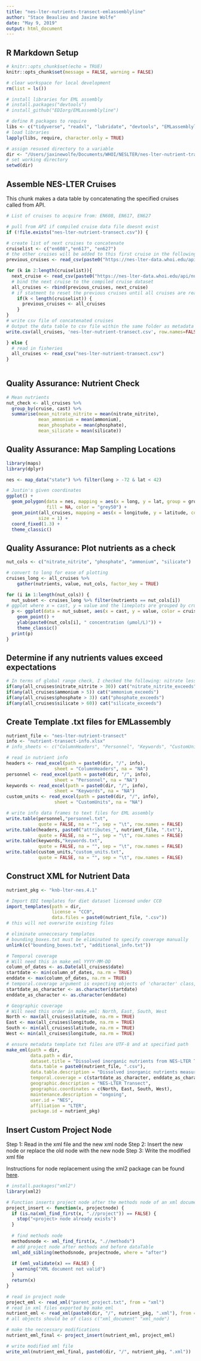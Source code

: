 ```yaml
---
title: "nes-lter-nutrients-transect-emlassemblyline"
author: "Stace Beaulieu and Jaxine Wolfe"
date: "May 9, 2019"
output: html_document
---
```


## R Markdown Setup

```r
# knitr::opts_chunk$set(echo = TRUE)
knitr::opts_chunk$set(message = FALSE, warning = FALSE)

# clear workspace for local development
rm(list = ls())

# install libraries for EML assembly
# install.packages("devtools")
# install_github("EDIorg/EMLassemblyline")

# define R packages to require
libs <- c("tidyverse", "readxl", "lubridate", "devtools", "EMLassemblyline", "EML")
# load libraries
lapply(libs, require, character.only = TRUE)

# assign resused directory to a variable
dir <- "/Users/jaxinewolfe/Documents/WHOI/NESLTER/nes-lter-nutrient-transect/"
# set working directory
setwd(dir)

```

## Assemble NES-LTER Cruises 

This chunk makes a data table by concatenating the specified cruises called from API.

```r
# List of cruises to acquire from: EN608, EN617, EN627

# pull from API if compiled cruise data file doesnt exist
if (!file.exists("nes-lter-nutrient-transect.csv")) {

# create list of next cruises to concatenate
cruiselist <- c("en608","en617", "en627")
# the other cruises will be added to this first cruise in the following for loop
previous_cruises <- read_csv(paste0("https://nes-lter-data.whoi.edu/api/nut/", cruiselist[1], ".csv"))

for (k in 2:length(cruiselist)){
  next_cruise <- read_csv(paste0("https://nes-lter-data.whoi.edu/api/nut/", cruiselist[k], ".csv"))
  # bind the next cruise to the compiled cruise dataset
  all_cruises <- rbind(previous_cruises, next_cruise)
  # if statment to reset the previous cruises until all cruises are read in
    if(k < length(cruiselist)) {
      previous_cruises <- all_cruises
    }
}
# write csv file of concatenated cruises
# Output the data table to csv file within the same folder as metadata files
write.csv(all_cruises, 'nes-lter-nutrient-transect.csv', row.names=FALSE)

} else {
  # read in fisheries
  all_cruises <- read_csv("nes-lter-nutrient-transect.csv")
}
  
```

## Quality Assurance: Nutrient Check
```r

# Mean nutrients
nut_check <- all_cruises %>% 
  group_by(cruise, cast) %>%
  summarise(mean_nitrate_nitrite = mean(nitrate_nitrite),
            mean_ammonium = mean(ammonium),
            mean_phosphate = mean(phosphate),
            mean_silicate = mean(silicate))

```

## Quality Assurance: Map Sampling Locations

```r
library(maps)
library(dplyr)

nes <- map_data("state") %>% filter(long > -72 & lat < 42)

# Justin's given coordinates
ggplot() +
  geom_polygon(data = nes, mapping = aes(x = long, y = lat, group = group),
               fill = NA, color = "grey50") +
  geom_point(all_cruises, mapping = aes(x = longitude, y = latitude, color = cruise),
            size = 1) + 
  coord_fixed(1.3) +
  theme_classic()

```


## Quality Assurance: Plot nutrients as a check

```r

nut_cols <- c("nitrate_nitrite", "phosphate", "ammonium", "silicate")

# convert to long for ease of plotting
cruises_long <- all_cruises %>%
    gather(nutrients, value, nut_cols, factor_key = TRUE)

for (i in 1:length(nut_cols)) {
  nut_subset <- cruises_long %>% filter(nutrients == nut_cols[i])
# ggplot where x = cast, y = value and the lineplots are grouped by cruise
  p <- ggplot(data = nut_subset, aes(x = cast, y = value, color = cruise)) +
    geom_point() +
    ylab(paste0(nut_cols[i], " concentration (µmol/L)")) +
    theme_classic()
  print(p)
}

```

## Determine if any nutrients values exceed expectations

```r
# In terms of global range check, I checked the following: nitrate less than 30 umol/l and ammonium less than 5 umol/l (based on Rees et al. 2006 https://doi.org/10.1016/j.dsr2.2006.05.008), phosphate less than 3 (I can't find a good reference quickly but this appears to be upper for Atlantic), silicate less than 60 (Elements of Physical Oceanography chapter on marine silica cycle, for deep Atlantic, this is probably too high). AR24B cast 4 has anomalously high ammonium, with samples 241, 242, and 243 higher than the global range check. Anything special about this cast, or these samples in particular?
if(any(all_cruises$nitrate_nitrite > 30)) cat("nitrate_nitrite_exceeds") 
if(any(all_cruises$ammonium > 5)) cat("ammonium_exceeds")
if(any(all_cruises$phosphate > 3)) cat("phosphate_exceeds")
if(any(all_cruises$silicate > 60)) cat("silicate_exceeds")

```

## Create Template .txt files for EMLassembly

```r

nutrient_file <- "nes-lter-nutrient-transect"
info <- "nutrient-transect-info.xlsx"
# info_sheets <- c("ColumnHeaders", "Personnel", "Keywords", "CustomUnits")

# read in nutrient info
headers <- read_excel(path = paste0(dir, "/", info), 
                  sheet = "ColumnHeaders", na = "NA")
personnel <- read_excel(path = paste0(dir, "/", info), 
                  sheet = "Personnel", na = "NA")
keywords <- read_excel(path = paste0(dir, "/", info), 
                  sheet = "Keywords", na = "NA")
custom_units <- read_excel(path = paste0(dir, "/", info), 
                  sheet = "CustomUnits", na = "NA")

# write info data frames to text files for EML assembly
write.table(personnel,"personnel.txt", 
            quote = FALSE, na = "", sep = "\t", row.names = FALSE)
write.table(headers, paste0("attributes_", nutrient_file, ".txt"), 
            quote = FALSE, na = "", sep = "\t", row.names = FALSE)
write.table(keywords,"keywords.txt", 
            quote = FALSE, na = "", sep = "\t", row.names = FALSE)
write.table(custom_units,"custom_units.txt", 
            quote = FALSE, na = "", sep = "\t", row.names = FALSE)

```


## Construct XML for Nutrient Data

```r

nutrient_pkg <- "knb-lter-nes.4.1"

# Import EDI templates for diet dataset licensed under CC0
import_templates(path = dir,
                 license = "CC0",
                 data.files = paste0(nutrient_file, ".csv"))
# this will not overwrite existing files

# eliminate unneccesary templates
# bounding_boxes.txt must be eliminated to specify coverage manually
unlink(c("bounding_boxes.txt", "additional_info.txt"))

# Temporal coverage
# Will need this in make_eml YYYY-MM-DD
column_of_dates <- as.Date(all_cruises$date)
startdate <- min(column_of_dates, na.rm = TRUE)
enddate <- max(column_of_dates, na.rm = TRUE)
# temporal.coverage argument is expecting objects of 'character' class, not 'Date'
startdate_as_character <- as.character(startdate)
enddate_as_character <- as.character(enddate)

# Geographic coverage
# Will need this order in make_eml: North, East, South, West
North <- max(all_cruises$latitude, na.rm = TRUE)
East <- max(all_cruises$longitude, na.rm = TRUE)
South <- min(all_cruises$latitude, na.rm = TRUE)
West <- min(all_cruises$longitude, na.rm = TRUE)

# ensure metadata template txt files are UTF-8 and at specified path
make_eml(path = dir,
         data.path = dir,
         dataset.title = "Dissolved inorganic nutrients from NES-LTER Transect cruises, including 4 macro-nutrients from water column bottle samples, ongoing since 2017",
         data.table = paste0(nutrient_file, ".csv"),
         data.table.description = "Dissolved inorganic nutrients measured from water column bottle samples taken on NES-LTER Transect cruises, ongoing since 2017, including nitrate + nitrite, ammonium, silicate, and phosphate.",
         temporal.coverage = c(startdate_as_character, enddate_as_character),
         geographic.description = "NES-LTER Transect",
         geographic.coordinates = c(North, East, South, West),
         maintenance.description = "ongoing",
         user.id = "NES",
         affiliation = "LTER",
         package.id = nutrient_pkg)

```

## Insert Custom Project Node

Step 1: Read in the xml file and the new xml node
Step 2: Insert the new node or replace the old node with the new node
Step 3: Write the modified xml file 

Instructions for node replacement using the xml2 package can be found [here](https://cran.r-project.org/web/packages/xml2/vignettes/modification.html).

```r
# install.packages("xml2")
library(xml2)

# Function inserts project node after the methods node of an xml document
project_insert <- function(x, projectnode) {
  if (is.na(xml_find_first(x, ".//project")) == FALSE) {
    stop("<project> node already exists")
  }
  
  # find methods node
  methodsnode <- xml_find_first(x, ".//methods")
  # add project node after methods and before dataTable
  xml_add_sibling(methodsnode, projectnode, where = "after")
  
  if (eml_validate(x) == FALSE) {
    warning("XML document not valid")
  }
  return(x)
}

# read in project node
project_eml <- read_xml("parent_project.txt", from = "xml")
# read in xml files exported by make_eml
nutrient_eml <- read_xml(paste0(dir, "/", nutrient_pkg, ".xml"), from = "xml")
# all objects should be of class c("xml_document" "xml_node")

# make the neccessary modifications
nutrient_eml_final <- project_insert(nutrient_eml, project_eml)

# write modified xml file
write_xml(nutrient_eml_final, paste0(dir, "/", nutrient_pkg, ".xml"))

```

